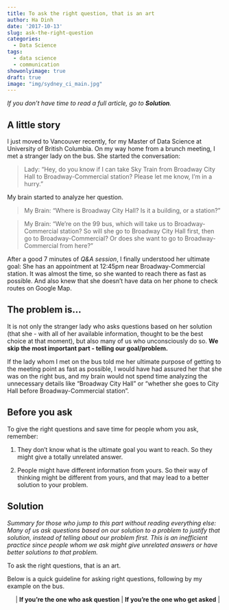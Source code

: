 ```yaml
---
title: To ask the right question, that is an art
author: Ha Dinh
date: '2017-10-13'
slug: ask-the-right-question
categories:
  - Data Science
tags:
  - data science
  - communication
showonlyimage: true
draft: true
image: "img/sydney_ci_main.jpg"
---
```


*If you don't have time to read a full article, go to **Solution**.*

## **A little story**

I just moved to Vancouver recently, for my Master of Data Science at University of British Columbia. On my way home from a brunch meeting, I met a stranger lady on the bus. She started the conversation:

> Lady: "Hey, do you know if I can take Sky Train from Broadway City Hall to Broadway-Commercial station? Please let me know, I'm in a hurry."

My brain started to analyze her question.

> My Brain: "Where is Broadway City Hall? Is it a building, or a station?"

> My Brain: "We're on the 99 bus, which will take us to Broadway-Commercial station? So will she go to Broadway City Hall first, then go to Broadway-Commercial? Or does she want to go to Broadway-Commercial from here?"

After a good 7 minutes of *Q&A session*, I finally understood her ultimate goal: She has an appointment at 12:45pm near Broadway-Commercial station. It was almost the time, so she wanted to reach there as fast as possible. And also knew that she doesn't have data on her phone to check routes on Google Map.

## **The problem is...**



It is not only the stranger lady who asks questions based on her solution (that she - with all of her available information, thought to be the best choice at that moment), but also many of us who unconsciously do so. **We skip the most important part - telling our goal/problem.**

If the lady whom I met on the bus told me her ultimate purpose of getting to the meeting point as fast as possible, I would have had assured her that she was on the right bus, and my brain would not spend time analyzing the unnecessary details like "Broadway City Hall" or "whether she goes to City Hall before Broadway-Commercial station".

## **Before you ask**

To give the right questions and save time for people whom you ask, remember:

1. They don't know what is the ultimate goal you want to reach. So they might give a totally unrelated answer.

2. People might have different information from yours. So their way of thinking might be different from yours, and that may lead to a better solution to your problem.

## **Solution**

*Summary for those who jump to this part without reading everything else: Many of us ask questions based on our solution to a problem to justify that solution, instead of telling about our problem first. This is an inefficient practice since people whom we ask might give unrelated answers or have better solutions to that problem.*

To ask the right questions, that is an art.

Below is a quick guideline for asking right questions, following by my example on the bus.

|      | **If you're the one who ask question** | **If you're the one who get asked** |
|
